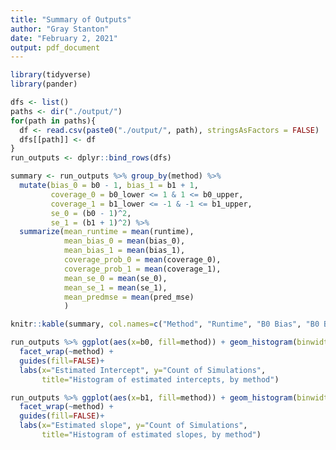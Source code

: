 ```yaml
---
title: "Summary of Outputs"
author: "Gray Stanton"
date: "February 2, 2021"
output: pdf_document
---
```

```r
library(tidyverse)
library(pander)
```

```r
dfs <- list()
paths <- dir("./output/")
for(path in paths){
  df <- read.csv(paste0("./output/", path), stringsAsFactors = FALSE)
  dfs[[path]] <- df
}
run_outputs <- dplyr::bind_rows(dfs)
```


```r
summary <- run_outputs %>% group_by(method) %>% 
  mutate(bias_0 = b0 - 1, bias_1 = b1 + 1, 
         coverage_0 = b0_lower <= 1 & 1 <= b0_upper,
         coverage_1 = b1_lower <= -1 & -1 <= b1_upper,
         se_0 = (b0 - 1)^2,
         se_1 = (b1 + 1)^2) %>%
  summarize(mean_runtime = mean(runtime),
            mean_bias_0 = mean(bias_0),
            mean_bias_1 = mean(bias_1),
            coverage_prob_0 = mean(coverage_0),
            coverage_prob_1 = mean(coverage_1),
            mean_se_0 = mean(se_0),
            mean_se_1 = mean(se_1),
            mean_predmse = mean(pred_mse)
            )
```

```r

knitr::kable(summary, col.names=c("Method", "Runtime", "B0 Bias", "B0 Bias", "Coverage B0", "Coverage B1", "B0 MSE", "B1 MSE", "Pred MSE"), digits=3, caption="Summary Statistics Table")
```


```r
run_outputs %>% ggplot(aes(x=b0, fill=method)) + geom_histogram(binwidth = 0.05) +
  facet_wrap(~method) +
  guides(fill=FALSE)+
  labs(x="Estimated Intercept", y="Count of Simulations",
       title="Histogram of estimated intercepts, by method")

run_outputs %>% ggplot(aes(x=b1, fill=method)) + geom_histogram(binwidth = 0.05) +
  facet_wrap(~method) +
  guides(fill=FALSE)+
  labs(x="Estimated slope", y="Count of Simulations",
       title="Histogram of estimated slopes, by method")
```